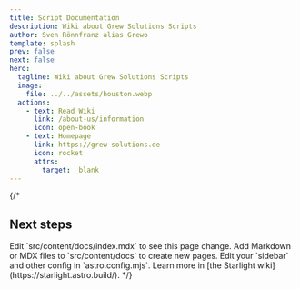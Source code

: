 ```yaml
---
title: Script Documentation
description: Wiki about Grew Solutions Scripts
author: Sven Rönnfranz alias Grewo
template: splash
prev: false
next: false
hero:
  tagline: Wiki about Grew Solutions Scripts
  image:
    file: ../../assets/houston.webp
  actions:
    - text: Read Wiki
      link: /about-us/information
      icon: open-book
    - text: Homepage
      link: https://grew-solutions.de
      icon: rocket
      attrs:
        target: _blank
---
```


{/*

## Next steps
<CardGrid stagger>
  <Card title="Update content" icon="pencil">
    Edit `src/content/docs/index.mdx` to see this page change.
  </Card>
  <Card title="Add new content" icon="add-document">
    Add Markdown or MDX files to `src/content/docs` to create new pages.
  </Card>
  <Card title="Configure your site" icon="setting">
    Edit your `sidebar` and other config in `astro.config.mjs`.
  </Card>
  <Card title="Read the docs" icon="open-book">
    Learn more in [the Starlight wiki](https://starlight.astro.build/).
  </Card>
</CardGrid>
*/}
